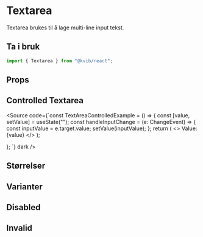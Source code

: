 
<Meta of={TextareaStories} />

# Textarea

Textarea brukes til å lage multi-line input tekst.

## Ta i bruk

```jsx
import { Textarea } from "@kvib/react";
```

## Props

<Canvas of={TextareaStories.Textarea} />
<Controls of={TextareaStories.Textarea} />

## Controlled Textarea

<Card variant="outline" borderRadius="0">
  <CardBody>
    <Story of={TextareaStories.TextareaControlled} />
  </CardBody>
</Card>

<Source
  code={`const TextAreaControlledExample = () => {
    const [value, setValue] = useState<string>("");
    const handleInputChange = (e: ChangeEvent<HTMLTextAreaElement>) => {
        const inputValue = e.target.value;
        setValue(inputValue);
    };
    return (
        <>
            <Text mb="8px">Value: {value}</Text>
            <KvibTextarea
                value={value}
                onChange={handleInputChange}
                placeholder="Placeholder"
                size="sm"
            />
        </>
    );

};
`}
dark
/>

## Størrelser

<Canvas of={TextareaStories.TextareaSizes} />

## Varianter

<Canvas of={TextareaStories.TextareaVariants} />

## Disabled

<Canvas of={TextareaStories.TextareaDisabled} />

## Invalid

<Canvas of={TextareaStories.TextareaInvalid} />
